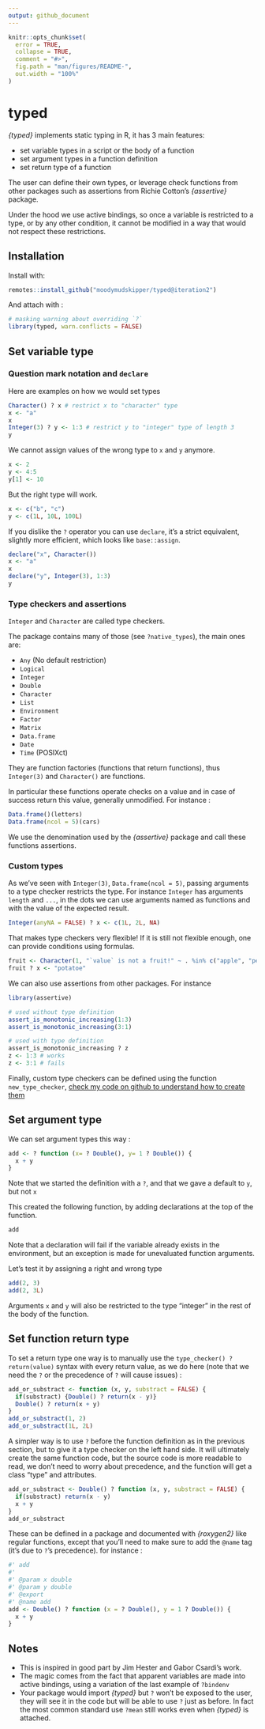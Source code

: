 ```yaml
---
output: github_document
---
```


<!-- README.md is generated from README.Rmd. Please edit that file -->

```r
knitr::opts_chunk$set(
  error = TRUE,
  collapse = TRUE,
  comment = "#>",
  fig.path = "man/figures/README-",
  out.width = "100%"
)
```

# typed

*{typed}* implements static typing in R, it has 3 main features:

* set variable types in a script or the body of a function
* set argument types in a function definition
* set return type of a function

The user can define their own types, or leverage check functions from
other packages such as assertions from Richie Cotton's *{assertive}* package.

Under the hood we use active bindings, so once a variable is restricted to
a type, or by any other condition, it cannot be modified in a way that would
not respect these restrictions.

## Installation

Install with:

``` r
remotes::install_github("moodymudskipper/typed@iteration2")
```

And attach with : 

```r
# masking warning about overriding `?`
library(typed, warn.conflicts = FALSE) 
```

## Set variable type

### Question mark notation and `declare`

Here are examples on how we would set types 

```r
Character() ? x # restrict x to "character" type
x <- "a"
x
Integer(3) ? y <- 1:3 # restrict y to "integer" type of length 3
y
```

We cannot assign values of the wrong type to `x` and `y` anymore.

```r
x <- 2
y <- 4:5
y[1] <- 10
```

But the right type will work.

```r
x <- c("b", "c")
y <- c(1L, 10L, 100L)
```

If you dislike the `?` operator you can use `declare`, it's a strict equivalent,
slightly more efficient, which looks like `base::assign`.

```r
declare("x", Character())
x <- "a"
x
declare("y", Integer(3), 1:3)
y
```

### Type checkers and assertions

`Integer` and `Character` are called type checkers.

The package contains many of those (see `?native_types`), the main ones are: 

* `Any` (No default restriction)
* `Logical`
* `Integer`
* `Double`
* `Character`
* `List`
* `Environment`
* `Factor`
* `Matrix`
* `Data.frame`
* `Date`
* `Time` (POSIXct)

They are function factories (functions that return functions),
thus `Integer(3)` and `Character()` are functions. 

In particular these functions operate checks on a value and in case of success 
return this value, generally unmodified. For instance :

```r
Data.frame()(letters)
Data.frame(ncol = 5)(cars)
```

We use the denomination used by the *{assertive}* package and call these functions
assertions.

### Custom types 

As we've seen with `Integer(3)`, `Data.frame(ncol = 5)`, passing arguments to a
type checker restricts the type. For instance `Integer` has arguments `length` and
`...`, in the dots we can use arguments named as functions and with the value of
the expected result.

```r
Integer(anyNA = FALSE) ? x <- c(1L, 2L, NA)
```

That makes type checkers very flexible! If it is still not flexible enough, one
can provide conditions using formulas.

```r
fruit <- Character(1, "`value` is not a fruit!" ~ . %in% c("apple", "pear", "cherry"))
fruit ? x <- "potatoe"
```

We can also use assertions from other packages. For instance

```r
library(assertive)

# used without type definition
assert_is_monotonic_increasing(1:3)
assert_is_monotonic_increasing(3:1)

# used with type definition
assert_is_monotonic_increasing ? z
z <- 1:3 # works
z <- 3:1 # fails
```

Finally, custom type checkers can be defined using the function `new_type_checker`, 
[check my code on github to understand how to create them](https://github.com/moodymudskipper/typed/blob/iteration2/R/06_native_types.R)


## Set argument type

We can set argument types this way : 


```r
add <- ? function (x= ? Double(), y= 1 ? Double()) {
  x + y
}
```

Note that we started the definition with a `?`, and that we gave a default to
`y`, but not `x`

This created the following function, by adding declarations at the top of the
function.

```r
add
```

Note that a declaration will fail if the variable already exists in the
environment, but an exception is made for unevaluated function arguments.

Let's test it by assigning a right and wrong type

```r
add(2, 3)
add(2, 3L)
```

Arguments `x` and `y` will also be restricted to the type "integer" in the rest of
the body of the function.


## Set function return type

To set a return type one way is to manually use the `type_checker() ? return(value)`
syntax with every return value, as we do here (note that we need the `?` or the
precedence of `?` will cause issues) :

```r
add_or_substract <- function (x, y, substract = FALSE) {
  if(substract) {Double() ? return(x - y)}
  Double() ? return(x + y)
}
add_or_substract(1, 2)
add_or_substract(1L, 2L)
```

A simpler way is to use `?` before the function definition as in the previous section, 
but to give it a type checker on the left hand side. It will ultimately create
the same function code, but the source code is more readable to read, we don't
need to worry about precedence, and the function will get a class "type" and attributes.

```r
add_or_substract <- Double() ? function (x, y, substract = FALSE) {
  if(substract) return(x - y)
  x + y
}
add_or_substract
```

These can be defined in a package and documented with *{roxygen2}* like regular
functions, except that you'll need to make sure to add the `@name` tag (it's due
to `?`'s precedence). for instance :

```r
#' add
#'
#' @param x double
#' @param y double
#' @export
#' @name add
add <- Double() ? function (x = ? Double(), y = 1 ? Double()) {
  x + y
}
```


## Notes

* This is inspired in good part by Jim Hester and Gabor Csardi's work.
* The magic comes from the fact that apparent variables are made into active
  bindings, using a variation of the last example of `?bindenv`
* Your package would import *{typed}* but `?` won't be exposed to the user,
they will see it in the code but will be able to use `?` just as before. In fact
the most common standard use `?mean` still works even when *{typed}* is attached.

